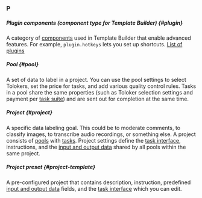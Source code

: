 ### P

##### Plugin components (component type for Template Builder) {#plugin}

A category of [components](#component) used in Template Builder that enable advanced features. For example, `plugin.hotkeys` lets you set up shortcuts. [List of plugins](/docs/template-builder/reference/plugins)

##### Pool {#pool}

A set of data to label in a project. You can use the pool settings to select Tolokers, set the price for tasks, and add various quality control rules. Tasks in a pool share the same properties (such as Toloker selection settings and payment per [task suite](#task-suite)) and are sent out for completion at the same time.

##### Project {#project}

A specific data labeling goal. This could be to moderate comments, to classify images, to transcribe audio recordings, or something else. A project consists of [pools](#pool) with [tasks](#task). Project settings define the [task interface](#task-interface), instructions, and the [input and output data](#input-output-data) shared by all pools within the same project.

##### Project preset {#project-template}

A pre-configured project that contains description, instruction, predefined [input and output data](#input-output-data) fields, and the [task interface](#task-interface) which you can edit.
